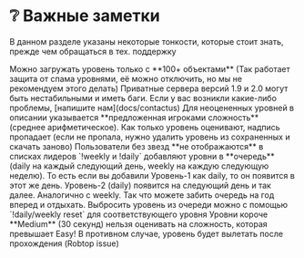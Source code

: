 
# ❔ Важные заметки
В данном разделе указаны некоторые тонкости, которые стоит знать, прежде чем обращаться в тех. поддержку

<Callout type="warning">
    Можно загружать уровень только с **100+ объектами** (Так работает защита от спама уровнями, её можно отключить, но
    мы не рекомендуем этого делать)
</Callout>

<Callout type="error">
    Приватные сервера версий 1.9 и 2.0 могут быть нестабильными и иметь баги. Если у вас возникли какие-либо проблемы,
    [напишите нам](docs/contactus)
</Callout>

<Callout type="info">
    Для неоцененных уровней в описании указывается **предложенная игроками сложность** (среднее арифметическое).
    Как только уровень оценивают, надпись пропадает (если не пропала, нужно удалить уровень из сохраненных и скачать заново)
</Callout>

<Callout>
    Пользователи без звезд **не отображаются** в списках лидеров
</Callout>

<Callout>
    `!weekly и !daily` добавляют уровни в **очередь** (daily на каждый следующий день, weekly на каждую следующую неделю).
    То есть если вы добавили Уровень-1 как daily, то он появится в этот же день.
    Уровень-2 (daily) появится на следующий день и так далее. Аналогично с weekly.
    Так что можете забить очередь на год вперед и отдыхать. Выбросить уровень из очереди можно с помощью
    `!daily/weekly reset` для соответствующего уровня
</Callout>

<Callout type="warning">
    Уровни короче **Medium** (30 секунд) нельзя оценивать на сложность, которая превышает Easy!
    В противном случае, уровень будет вылетать после прохождения (Robtop issue)
</Callout>